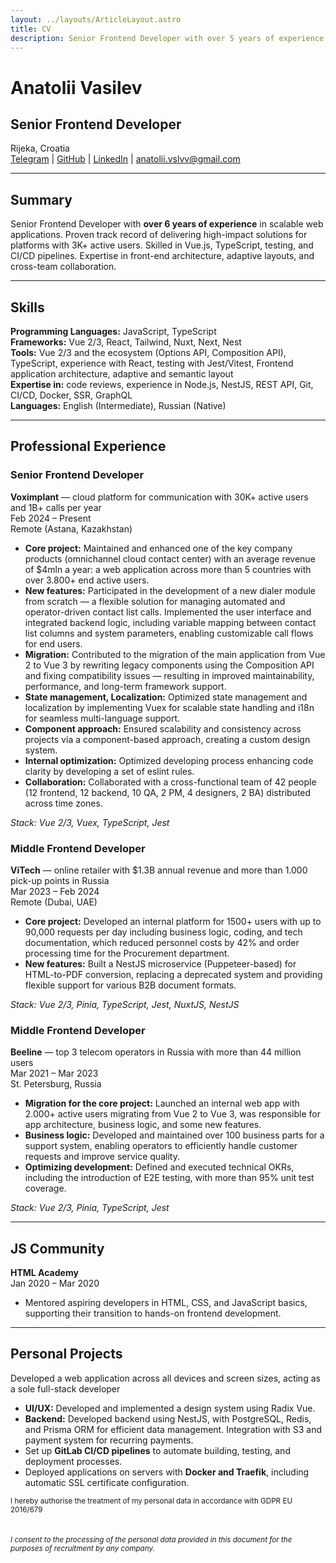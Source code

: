 ```yaml
---
layout: ../layouts/ArticleLayout.astro
title: CV
description: Senior Frontend Developer with over 5 years of experience in scalable web applications
---
```


# Anatolii Vasilev
## Senior Frontend Developer

Rijeka, Croatia <br /> [Telegram](https://t.me/vas11yev1work) | [GitHub](https://github.com/vas11yev1work) | [LinkedIn](https://www.linkedin.com/in/anatolii-vasilev-a65b03215/) | [anatolii.vslvv@gmail.com](mailto:anatolii.vslvv@gmail.com)

---
## Summary
Senior Frontend Developer with **over 6 years of experience** in scalable web applications. Proven track record of delivering high-impact solutions for platforms with 3K+ active users. Skilled in Vue.js, TypeScript, testing, and CI/CD pipelines. Expertise in front-end architecture, adaptive layouts, and cross-team collaboration.

---
## Skills
**Programming Languages:** JavaScript, TypeScript <br />
**Frameworks:** Vue 2/3, React, Tailwind, Nuxt, Next, Nest <br />
**Tools:** Vue 2/3 and the ecosystem (Options API, Composition API), TypeScript, experience with React, testing with Jest/Vitest, Frontend application architecture, adaptive and semantic layout <br />
**Expertise in:** code reviews, experience in Node.js, NestJS, REST API, Git, CI/CD, Docker, SSR, GraphQL <br />
**Languages:** English (Intermediate), Russian (Native)

---
## Professional Experience

### Senior Frontend Developer

**Voximplant** — cloud platform for communication with 30K+ active users and 1B+ calls per year <br />
Feb 2024 – Present <br />
Remote (Astana, Kazakhstan)

- **Core project:** Maintained and enhanced one of the key company products (omnichannel cloud contact center) with an average revenue of $4mln a year: a web application across more than 5 countries with over 3.800+ end active users.
- **New features:** Participated in the development of a new dialer module from scratch — a flexible solution for managing automated and operator-driven contact list calls. Implemented the user interface and integrated backend logic, including variable mapping between contact list columns and system parameters, enabling customizable call flows for end users.
- **Migration:** Contributed to the migration of the main application from Vue 2 to Vue 3 by rewriting legacy components using the Composition API and fixing compatibility issues — resulting in improved maintainability, performance, and long-term framework support.
- **State management, Localization:** Optimized state management and localization by implementing Vuex for scalable state handling and i18n for seamless multi-language support.
- **Component approach:** Ensured scalability and consistency across projects via a component-based approach, creating a custom design system.
- **Internal optimization:** Optimized developing process enhancing code clarity by developing a set of eslint rules.
- **Collaboration:** Collaborated with a cross-functional team of 42 people (12 frontend, 12 backend, 10 QA, 2 PM, 4 designers, 2 BA) distributed across time zones.

*Stack: Vue 2/3, Vuex, TypeScript, Jest*

### Middle Frontend Developer

**ViTech** — online retailer with $1.3B annual revenue and more than 1.000 pick-up points in Russia <br />
Mar 2023 – Feb 2024 <br />
Remote (Dubai, UAE)

- **Core project:** Developed an internal platform for 1500+ users with up to 90,000 requests per day including business logic, coding, and tech documentation, which reduced personnel costs by 42% and order processing time for the Procurement department.
- **New features:** Built a NestJS microservice (Puppeteer-based) for HTML-to-PDF conversion, replacing a deprecated system and providing flexible support for various B2B document formats.

*Stack: Vue 2/3, Pinia, TypeScript, Jest, NuxtJS, NestJS*

### Middle Frontend Developer

**Beeline** — top 3 telecom operators in Russia with more than 44 million users <br />
Mar 2021 – Mar 2023 <br />
St. Petersburg, Russia

- **Migration for the core project:** Launched an internal web app with 2.000+ active users migrating from Vue 2 to Vue 3, was responsible for app architecture, business logic, and some new features.
- **Business logic:** Developed and maintained over 100 business parts for a support system, enabling operators to efficiently handle customer requests and improve service quality.
- **Optimizing development:** Defined and executed technical OKRs, including the introduction of E2E testing, with more than 95% unit test coverage.

*Stack: Vue 2/3, Pinia, TypeScript, Jest*

---
## JS Community

**HTML Academy** <br />
Jan 2020 – Mar 2020 <br />
- Mentored aspiring developers in HTML, CSS, and JavaScript basics, supporting their transition to hands-on frontend development.

---
## Personal Projects

Developed a web application across all devices and screen sizes, acting as a sole full-stack developer
- **UI/UX:** Developed and implemented a design system using Radix Vue.
- **Backend:** Developed backend using NestJS, with PostgreSQL, Redis, and Prisma ORM for efficient data management. Integration with S3 and payment system for recurring payments.
- Set up **GitLab CI/CD pipelines** to automate building, testing, and deployment processes.
- Deployed applications on servers with **Docker and Traefik**, including automatic SSL certificate configuration.

<sub>I hereby authorise the treatment of my personal data in accordance with GDPR EU 2016/679</sub>
<br />
<br />
<DownloadCV />
<br />
<sub><i>I consent to the processing of the personal data provided in this document for the purposes of recruitment by any company.</i></sub>